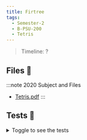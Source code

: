 ```yaml
---
title: Firtree
tags:
  - Semester-2
  - B-PSU-200
  - Tetris
---
```

> Timeline: ?


## Files 📂

:::note 2020 Subject and Files
- [Tetris.pdf](https://github.com/Studio-17/Epitech-Subjects/raw/main/Semester-2/B-PSU-200/Tetris/Tetris.pdf)
:::

## Tests 🤖
<details>
  <summary>Toggle to see the tests</summary>
  <div>
Yo
  </div>
</details>
